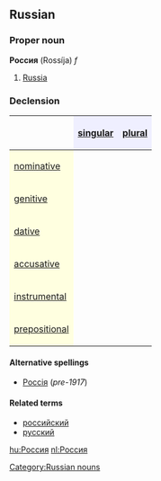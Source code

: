 ==Russian==
[[Category:Russian nouns]]
===Proper noun===
'''Россия''' (Rossíja) ''f''

# [[Russia]]

===Declension===
{| border="1" cellpadding="4" cellspacing="0"
!
! style="background-color: #EFEFFF" align="center"|[[singular]]
! style="background-color: #EFEFFF" align="center"|[[plural]]
|-
! style="background-color: #FFFFE0" align="left"|[[nominative case|nominative]]
| align="center"|{{Unicode|Росси́я}}
| align="center"|{{Unicode|Росси́и}}
|-
! style="background-color: #FFFFE0" align="left"|[[genitive case|genitive]]
| align="center"|{{Unicode|Росси́и}}
| align="center"|{{Unicode|Росси́й}}
|-
! style="background-color: #FFFFE0" align="left"|[[dative case|dative]]
| align="center"|{{Unicode|Росси́и}}
| align="center"|{{Unicode|Росси́ям}}
|-
! style="background-color: #FFFFE0" align="left"|[[accusative case|accusative]]
| align="center"|{{Unicode|Росси́ю}}
| align="center"|{{Unicode|Росси́и}}
|-
! style="background-color: #FFFFE0" align="left"|[[instrumental case|instrumental]]
| align="center"|{{Unicode|Росси́ей, -ею}}
| align="center"|{{Unicode|Росси́ями}}
|-
! style="background-color: #FFFFE0" align="left"|[[prepositional case|prepositional]]
| align="center"|{{Unicode|о Росси́и}}
| align="center"|{{Unicode|о Росси́ях}}
|}

====Alternative spellings====
*[[Россія]] (''pre-1917'')

====Related terms====
*[[российский]]
*[[русский]]

[[hu:Россия]]
[[nl:Россия]]
